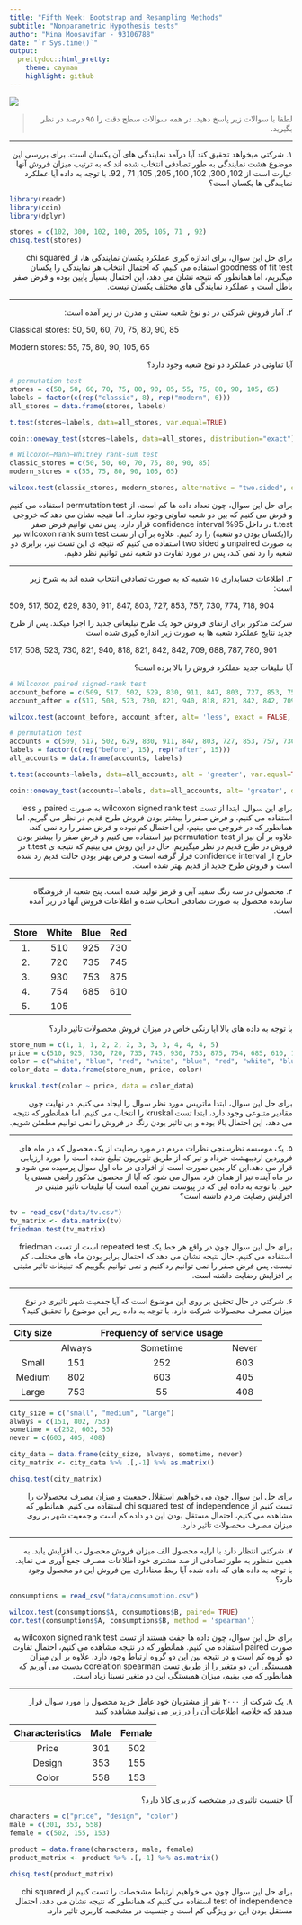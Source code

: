 ```yaml
---
title: "Fifth Week: Bootstrap and Resampling Methods"
subtitle: "Nonparametric Hypothesis tests"
author: "Mina Moosavifar - 93106788"
date: "`r Sys.time()`"
output:
  prettydoc::html_pretty:
    theme: cayman
    highlight: github
---
```


<div align="center">
<img  src="images/NonparametricStatistics_iStock.jpg"  align = 'center'>
</div>

> <p dir="RTL"> 
لطفا با سوالات زیر پاسخ دهید.
در همه سوالات سطح دقت را ۹۵ درصد در نظر بگیرید.
</p>

***

<p dir="RTL">
۱. شرکتی میخواهد تحقیق کند آیا درآمد نمایندگی های آن یکسان است. برای بررسی این موضوع هشت نمایندگی
به طور تصادفی انتخاب شده اند که به ترتیب میزان فروش آنها عبارت است از 
102, 300, 102, 100, 205, 105, 71 , 92.
با توجه به داده آیا عملکرد نمایندگی ها یکسان است؟
</p>
```r
library(readr)
library(coin)
library(dplyr)

stores = c(102, 300, 102, 100, 205, 105, 71 , 92)
chisq.test(stores)
```
<p dir="RTL">
برای حل این سوال، برای اندازه گیری عملکرد یکسان نمایندگی ها، از 
chi squared goodness of fit test 
استفاده می کنیم، که احتمال انتخاب هر نمایندگی را یکسان میگیریم، اما همانطور که نتیجه نشان می دهد، این احتمال بسیار پایین بوده و فرض صفر باطل است و عملکرد نمایندگی های مختلف یکسان نیست.
</p>
***

<p dir="RTL">
۲. آمار فروش شرکتی در دو نوع شعبه سنتی و مدرن در زیر آمده است:
</p>

Classical stores: 50, 50, 60, 70, 75, 80, 90, 85

Modern stores: 55, 75, 80, 90, 105, 65

<p dir="RTL">
آیا تفاوتی در عملکرد دو نوع شعبه وجود دارد؟
</p>

```r
# permutation test
stores = c(50, 50, 60, 70, 75, 80, 90, 85, 55, 75, 80, 90, 105, 65)
labels = factor(c(rep("classic", 8), rep("modern", 6)))
all_stores = data.frame(stores, labels)

t.test(stores~labels, data=all_stores, var.equal=TRUE) 

coin::oneway_test(stores~labels, data=all_stores, distribution="exact")

# Wilcoxon–Mann–Whitney rank-sum test
classic_stores = c(50, 50, 60, 70, 75, 80, 90, 85)
modern_stores = c(55, 75, 80, 90, 105, 65)

wilcox.test(classic_stores, modern_stores, alternative = "two.sided", exact = FALSE, correct = FALSE)
```
<p dir="RTL">
برای حل این سوال، چون تعداد داده ها کم است، از 
permutation test
استفاده می کنیم و فرض می کنیم که بین دو شعبه تفاوتی وجود ندارد. اما نتیجه نشان می دهد که خروجی
t.test 
در داخل
95% confidence interval 
قرار دارد، پس نمی توانیم فرض صفر را(یکسان بودن دو شعبه) را رد کنیم. علاوه بر آن از تست
wilcoxon rank sum test
نیز به صورت 
unpaired
و
two sided
استفاده می کنیم که نتیجه ی این تست نیز، برابری دو شعبه را رد نمی کند، پس در مورد تفاوت دو شعبه نمی توانیم نظر دهیم.
</p>
***

<p dir="RTL">
۳. اطلاعات حسابداری ۱۵ شعبه که به صورت تصادفی انتخاب شده اند به شرح زیر است:
</p>

509, 517, 502, 629, 830, 911, 847, 803, 727, 853, 757, 730, 774, 718, 904

<p dir="RTL">
شرکت مذکور برای ارتقای فروش خود یک طرح تبلیغاتی جدید را اجرا میکند. پس از طرح جدید نتایج عملکرد شعبه ها  به صورت زیر 
اندازه گیری شده است
</p>

517, 508, 523, 730, 821, 940, 818, 821, 842, 842, 709, 688, 787, 780, 901

<p dir="RTL">
آیا تبلیغات جدید عملکرد فروش را بالا برده است؟
</p>
```r
# Wilcoxon paired signed-rank test
account_before = c(509, 517, 502, 629, 830, 911, 847, 803, 727, 853, 757, 730, 774, 718, 904)
account_after = c(517, 508, 523, 730, 821, 940, 818, 821, 842, 842, 709, 688, 787, 780, 901)

wilcox.test(account_before, account_after, alt= 'less', exact = FALSE, paired= TRUE)

# permutation test
accounts = c(509, 517, 502, 629, 830, 911, 847, 803, 727, 853, 757, 730, 774, 718, 904, 517, 508, 523, 730, 821, 940, 818, 821, 842, 842, 709, 688, 787, 780, 901)
labels = factor(c(rep("before", 15), rep("after", 15)))
all_accounts = data.frame(accounts, labels)

t.test(accounts~labels, data=all_accounts, alt = 'greater', var.equal=TRUE, paired= TRUE) 

coin::oneway_test(accounts~labels, data=all_accounts, alt= 'greater', distribution="exact", paired = TRUE)
```
<p dir="RTL">
برای این سوال، ابتدا از تست
wilcoxon signed rank test
به صورت
paired
و 
less
استفاده می کنیم، و فرض صفر را بیشتر بودن فروش طرح قدیم در نظر می گیریم. اما همانطور که در خروجی می بینیم، این احتمال کم نبوده و فرض صفر را رد نمی کند.
علاوه بر آن نیز از
permutation test
نیز استفاده می کنیم و فرض صفر را بیشتر بودن فروش در طرح قدیم در نظر میگیریم. حال در این روش می بینیم که نتیجه ی 
t.test
در خارج از 
confidence interval 
قرار گرفته است و فرض بهتر بودن حالت قدیم رد شده است و فروش طرح جدید از قدیم بهتر شده است.
</p>
***

<p dir="RTL">
۴. محصولی در سه رنگ سفید آبی و قرمز تولید شده است.
پنج شعبه ار فروشگاه سازنده محصول به صورت تصادفی انتخاب شده و اطلاعات فروش آنها در زیر آمده است.
</p>

| Store | White | Blue | Red |
| :----: | :----: | :----: | :----: |
| 1. |	510 |	925 |	730 |
| 2. | 720 | 735 | 745 |
| 3. |	930 |	753 |	875 |
| 4. |	754 |	685 |	610 |
| 5. |	105	|  |  |

<p dir="RTL">
با توجه به داده های بالا آیا رنگی خاص در میزان فروش محصولات تاثیر دارد؟
</p>
```r
store_num = c(1, 1, 1, 2, 2, 2, 3, 3, 3, 4, 4, 4, 5)
price = c(510, 925, 730, 720, 735, 745, 930, 753, 875, 754, 685, 610, 105)
color = c("white", "blue", "red", "white", "blue", "red", "white", "blue", "red", "white", "blue", "red", "white")
color_data = data.frame(store_num, price, color)

kruskal.test(color ~ price, data = color_data)

```
<p dir="RTL">
برای حل این سوال، ابتدا ماتریس مورد نظر سوال را ایجاد می کنیم. در نهایت چون مقادیر متنوعی وجود دارد، ابتدا تست
kruskal
را انتخاب می کنیم، اما همانطور که نتیجه می دهد، این احتمال بالا بوده و بی تاثیر بودن رنگ در فروش را نمی توانیم مطمئن شویم.
</p>
***

<p dir="RTL">
۵. یک موسسه نظرسنجی نظرات مردم در مورد رضایت از یک محصول که در ماه های فروردین اردیبهشت خرداد و تیر که از طریق تلویزیون 
تبلیغ شده است را مورد ارزیابی قرار می دهد.این کار بدین صورت است از افرادی در ماه اول سوال پرسیده می شود و در ماه آینده نیز از همان فرد سوال می شود که آیا از محصول مذکور راضی هستی یا خیر.
با توجه به داده ایی که در پیوست تمرین آمده است آیا تبلیغات تاثیر مثبتی در افزایش رضایت مردم داشته است؟
</p>
```r
tv = read_csv("data/tv.csv")
tv_matrix <- data.matrix(tv)
friedman.test(tv_matrix)

```
<p dir="RTL">
برای حل این سوال چون در واقع هر خط یک
repeated test
است از تست
friedman
استفاده می کنیم. حال نتیجه نشان می دهد که احتمال برابر بودن ماه های مختلف، کم نیست، پس فرض صفر را نمی توانیم رد کنیم و نمی توانیم بگوییم که تبلیغات تاثیر مثبتی بر افزایش رضایت داشته است.
</p>
***

<p dir="RTL"> 
۶. شرکتی در حال تحقیق بر روی این موضوع است که آیا جمعیت شهر تاثیری در نوع میزان مصرف محصولات شرکت دارد.
با توجه به داده زیر این موضوع را تحقیق کنید؟
</p>


| City size |	| Frequency of service usage | |
| :---: |  :---:  | :---: | :---: | 
| | Always	| Sometime | Never |
| Small	| 151	| 252	| 603 |
| Medium	| 802	| 603	| 405 |
| Large	| 753	| 55	| 408 |
```r
city_size = c("small", "medium", "large")
always = c(151, 802, 753)
sometime = c(252, 603, 55)
never = c(603, 405, 408)

city_data = data.frame(city_size, always, sometime, never)
city_matrix <- city_data %>% .[,-1] %>% as.matrix() 

chisq.test(city_matrix)

```

<p dir="RTL"> 
برای حل این سوال چون می خواهیم استقلال جمعیت و میزان مصرف محصولات را تست کنیم از
chi squared test of independence
استقاده می کنیم. همانطور که مشاهده می کنیم، احتمال مستقل بودن این دو داده کم است و جمعیت شهر بر روی میزان مصرف محصولات تاثیر دارد.
</p>
***

<p dir="RTL"> 
۷. شرکتی انتظار دارد با ارایه محصول الف میزان فروش محصول ب افزایش یابد.
به همین منظور به طور تصادفی از صد مشتری خود اطلاعات مصرف جمع آوری می نماید.
با توجه به داده های که داده شده آیا ربط معناداری بین فروش این دو محصول وجود دارد؟
</p>
```r
consumptions = read_csv("data/consumption.csv")

wilcox.test(consumptions$A, consumptions$B, paired= TRUE)
cor.test(consumptions$A, consumptions$B, method = 'spearman')

```
<p dir="RTL"> 
برای حل این سوال، چون داده ها جفت هستند از تست
wilcoxon signed rank test
به صورت
paired
استفاده می کنیم. همانطور که در نتیجه مشاهده می کنیم، احتمال تفاوت دو گروه کم است و در نتیجه بین این دو گروه ارتباط وجود دارد. علاوه بر این میزان همبستگی این دو متغیر را از طریق تست
corelation spearman
بدست می آوریم که همانطور که می بینیم، میزان همبستگی این دو متغیر نسبتا زیاد است.
</p>
***

<p dir="RTL"> 
۸. یک شرکت از ۲۰۰۰ نفر از مشتریان خود عامل خرید محصول را مورد سوال قرار میدهد 
که خلاصه اطلاعات آن را در زیر می توانید مشاهده کنید
</p>

| Characteristics	| Male	| Female |
| :---: |  :---:  | :---: |
| Price	| 301	| 502 |
| Design	| 353	| 155 |
| Color	| 558	| 153 |

<p dir="RTL"> 
آیا جنسیت تاثیری در مشخصه کاربری کالا دارد؟
</p>

```r
characters = c("price", "design", "color")
male = c(301, 353, 558)
female = c(502, 155, 153)

product = data.frame(characters, male, female)
product_matrix <- product %>% .[,-1] %>% as.matrix() 

chisq.test(product_matrix)

```

<p dir="RTL"> 
برای حل این سوال چون می خواهیم ارتباط مشخصات را تست کنیم از
chi squared test of independence
استفاده می کنیم که همانطور که نتیجه نشان می دهد، احتمال مستقل بودن این دو ویژگی کم است و جنسیت در مشخصه کاربری تاثیر دارد.
</p>